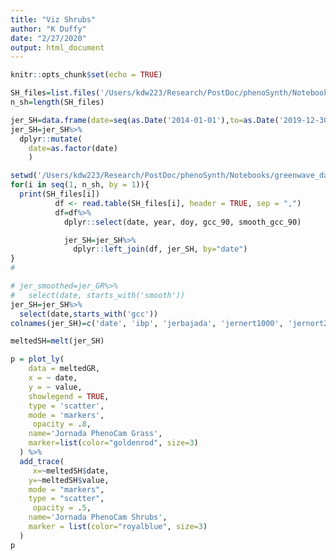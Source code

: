 ```yaml
---
title: "Viz Shrubs"
author: "K Duffy"
date: "2/27/2020"
output: html_document
---
```


```r
knitr::opts_chunk$set(echo = TRUE)
```

```r
SH_files=list.files('/Users/kdw223/Research/PostDoc/phenoSynth/Notebooks/greenwave_dacqre/phenocam_data/SH')
n_sh=length(SH_files)
```

```r
jer_SH=data.frame(date=seq(as.Date('2014-01-01'),to=as.Date('2019-12-30'),by='1 day'))
jer_SH=jer_SH%>%
  dplyr::mutate(
    date=as.factor(date)
    )
```
```r
setwd('/Users/kdw223/Research/PostDoc/phenoSynth/Notebooks/greenwave_dacqre/phenocam_data/SH')
for(i in seq(1, n_sh, by = 1)){
  print(SH_files[i])
          df <- read.table(SH_files[i], header = TRUE, sep = ",")
          df=df%>%
            dplyr::select(date, year, doy, gcc_90, smooth_gcc_90)

            jer_SH=jer_SH%>%
              dplyr::left_join(df, jer_SH, by="date")
}
#
```

```r
# jer_smoothed=jer_GR%>%
#   select(date, starts_with('smooth'))
jer_SH=jer_SH%>%
  select(date,starts_with('gcc'))
colnames(jer_SH)=c('date', 'ibp', 'jerbajada', 'jernert1000', 'jernort2000', 'jernovel', 'jerwern', 'jersand', 'jershrubland')

meltedSH=melt(jer_SH)
```

```r
p = plot_ly(
    data = meltedGR,
    x = ~ date,
    y = ~ value,
    showlegend = TRUE,
    type = 'scatter',
    mode = 'markers', 
     opacity = .8,
    name='Jornada PhenoCam Grass',
    marker=list(color="goldenrod", size=3)
  ) %>%
  add_trace(
     x=~meltedSH$date,
    y=~meltedSH$value,
    mode = "markers",
    type = "scatter",
     opacity = .5,
    name='Jornada PhenoCam Shrubs',
    marker = list(color="royalblue", size=3)
  )
p
```